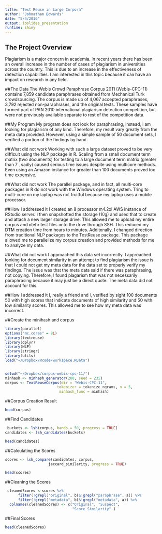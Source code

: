```yaml
---
title: "Text Reuse in Large Corpora"
author: "Johnathan Edwards"
date: "5/4/2016"
output: ioslides_presentation
runtime: shiny
---
```


## The Project Overview
Plagiarism is a major concern in academia. In recent years there has been an overall increase in the number of
cases of plagiarism in universities across the country. This is due to an increase in the effectiveness of detection
capabilities. I am interested in this topic because it can have an impact on research in any field.

##The Data
The Webis Crowd Paraphrase Corpus 2011 (Webis-CPC-11) contains 7,859 candidate paraphrases obtained from Mechanical Turk crowdsourcing. The corpus is made up of 4,067 accepted paraphrases, 3,792 rejected non-paraphrases, and the original texts. These samples have formed part of PAN 2010 international plagiarism detection competition, but were not previously available separate to rest of the competition data.


##My Program
My program does not look for paraphrasing, instead, I am looking for plagiarism of any kind. Therefore, my result vary greatly from the meta data provided. However, using a simple sample of 50 document sets, I verified a portion of the findings by hand.


##What did not work
Working with such a large dataset proved to be very difficult using the NLP package in R. Scaling from a small document term matrix (two documents) for testing to a large document term matrix (greater than 7 , sadly) caused serious time issues despite using multicore methods. Even using an Amazon instance for greater than 100 documents proved too time expensive.

##What did not work
The parallel package, and in fact, all multi-core packages in R do not work with the Windows operating system. Tring to multi-core on my laptop was not fruitful because my laptop uses a mobile processor.

##How I addressed it
I created an 8 processor m4.2xl AWS instance of RStudio server. I then snapshotted the storage (10g) and used that to create and attach a new larger storage drive. This allowed me to upload my entire corpus and otehr test files onto the drive through SSH. This reduced my DTM creation time from hours to minutes. Additonally, I changed direction from traditional NLP packages to the TestReuse package. This package allowed me to parallelize my corpus creation and provided methods for me to analyze my data.

##What did not work
I approached this data set incorrectly. I approached looking for document similarity in an attempt to find plagiarism the issue is that I could not get my meta data for the data set to properly verify my findings. The issue was that the meta data said if there was paraphrasing, not copying. Therefore, I found plagarism that was not necessarily paraphrasing because it may just be a direct quote. The meta data did not account for this.


##How I addressed it
I, really a friend and I,  verified by sight 100 documents 50 with high scores that indicate documents of high similarity and 50 with low similarity scores. This allowed me to see how my meta data was incorrect.

##Create the minihash and corpus

```r
library(parallel)
options("mc.cores" = 8L)
library(textreuse)
library(dplyr)
library(NLP)
library(stringr)
library(utils)
load("~/Dropbox/Rcode/workspace.RData")
 
```

```r
setwd("~/Dropbox/corpus-webis-cpc-11/")
minhash <- minhash_generator(200, seed = 235)
corpus <- TextReuseCorpus(dir = "Webis-CPC-11",
                        tokenizer = tokenize_ngrams, n = 5,
                         minhash_func = minhash)

```

##Corpus Creation Result
```r
head(corpus)
```


##Find Candidates
```r
 buckets <- lsh(corpus, bands = 50, progress = TRUE)
candidates <- lsh_candidates(buckets)
```

```r
head(candidates)
```

##Calculating the Scores
```r
scores <- lsh_compare(candidates, corpus, 
                    jaccard_similarity, progress = TRUE)
```

```r
head(scores)
```


##Cleaning the Scores
```r
 cleanedScores <-scores %>% 
      filter(!grepl("original", b)&!grepl("paraphrase", a)) %>%
      filter(!grepl("metadata", b)&!grepl("metadata", a)) %>%
  colnames(cleanedScores) <- c("Original", "Suspect",
                               "Score Similarity" )
```

##Final Scores
```r
head(cleanedScores)
```


